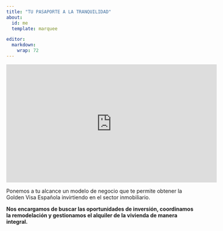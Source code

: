 ```yaml
---
title: "TU PASAPORTE A LA TRANQUILIDAD"
about:
  id: me
  template: marquee

editor: 
  markdown: 
    wrap: 72
---
```


<iframe width="560" height="315" src="https://www.youtube.com/embed/jbEO1ajmAWc?si=ksL3vkzA_BIeveF7" title="YouTube video player" frameborder="0" allow="accelerometer; autoplay; clipboard-write; encrypted-media; gyroscope; picture-in-picture; web-share" allowfullscreen>

</iframe>

Ponemos a tu alcance un modelo de negocio que te permite obtener la
Golden Visa Española invirtiendo en el sector inmobiliario.

**Nos encargamos de buscar las oportunidades de inversión, coordinamos
la remodelación y gestionamos el alquiler de la vivienda de manera
integral.**
